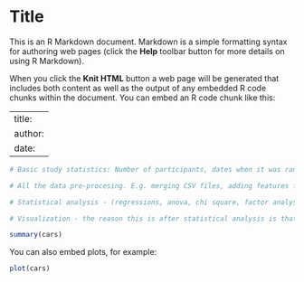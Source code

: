 Title
========================================================

This is an R Markdown document. Markdown is a simple formatting syntax for authoring web pages (click the **Help** toolbar button for more details on using R Markdown).

When you click the **Knit HTML** button a web page will be generated that includes both content as well as the output of any embedded R code chunks within the document. You can embed an R code chunk like this:

---
title: 
author: 
date: 
---

```r
# Basic study statistics: Number of participants, dates when it was ran, bugs and issues present in the study, reasons to be concerned that the data is unreliable, etc.
```

```r
# All the data pre-procesing. E.g. merging CSV files, adding features from excel sheets, determine if choices were correct
```

```r
# Statistical analysis - (regressions, anova, chi square, factor analysis, etc.)
```

```r
# Visualization - the reason this is after statistical analysis is that some properties of the graphs (e.g. a regression line or confidence intervals) are in themselves statistical analysis computed in the previous section
```

```r
summary(cars)
```

You can also embed plots, for example:

```r
plot(cars)
```

